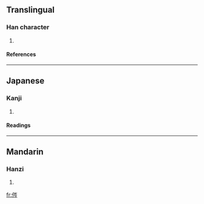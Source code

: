 ==Translingual==
===Han character===
{{Han char|rad=人|as=07|sn=9|four=2222<sub>7</sub>|canj=人山人弓 (OUON)}}
# {{defn|Han|sort=人07}}
====References====
{{Han ref|kx=0103.250|dkj=00652|hdz=10162.070|uh=4FBA|ud=20410|bh=CDEC|bd=52716}}
----
==Japanese==
===Kanji===
{{ja-kanji|grade=|rs=人07}}
# {{defn|Japanese}} 
====Readings====
{{ja-readings|on=[[しん]] (shin), [[じん]] (jin)|kun=}}





----
==Mandarin==
===Hanzi===
{{cmn-hanzi|pin=[[shèn]] (shen4)|wg=shen<sup>4</sup>}}
# {{defn|Mandarin}}

[[fr:侺]]